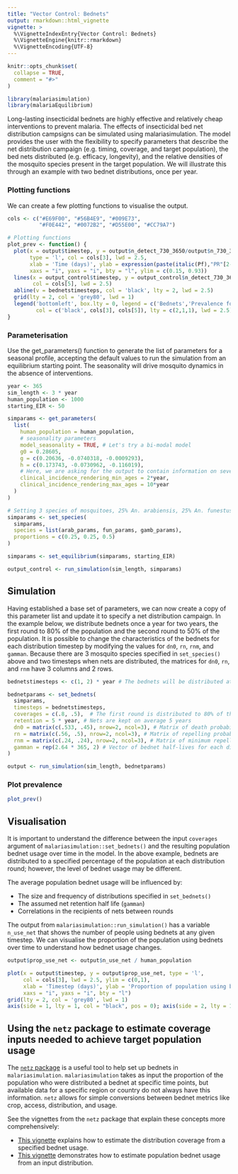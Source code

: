 ```yaml
---
title: "Vector Control: Bednets"
output: rmarkdown::html_vignette
vignette: >
  %\VignetteIndexEntry{Vector Control: Bednets}
  %\VignetteEngine{knitr::rmarkdown}
  %\VignetteEncoding{UTF-8}
---
```


```r
knitr::opts_chunk$set(
  collapse = TRUE,
  comment = "#>"
)
```

```r
library(malariasimulation)
library(malariaEquilibrium)
```

Long-lasting insecticidal bednets are highly effective and relatively cheap interventions to prevent malaria. The effects of insecticidal bed net distribution campsigns can be simulated using malariasimulation. The model provides the user with the flexibility to specify parameters that describe the net distribution campaign (e.g. timing, coverage, and target population), the bed nets distributed (e.g. efficacy, longevity), and the relative densities of the mosquito species present in the target population. We will illustrate this through an example with two bednet distributions, once per year.

### Plotting functions
We can create a few plotting functions to visualise the output.
```r
cols <- c("#E69F00", "#56B4E9", "#009E73", 
          "#F0E442", "#0072B2", "#D55E00", "#CC79A7")

# Plotting functions
plot_prev <- function() {
  plot(x = output$timestep, y = output$n_detect_730_3650/output$n_730_3650, 
       type = 'l', col = cols[3], lwd = 2.5,
       xlab = 'Time (days)', ylab = expression(paste(italic(Pf),"PR"[2-10])),
       xaxs = "i", yaxs = "i", bty = "l", ylim = c(0.15, 0.93))
  lines(x = output_control$timestep, y = output_control$n_detect_730_3650/output_control$n_730_3650,
        col = cols[5], lwd = 2.5)
  abline(v = bednetstimesteps, col = 'black', lty = 2, lwd = 2.5)
  grid(lty = 2, col = 'grey80', lwd = 1)
  legend('bottomleft', box.lty = 0, legend = c('Bednets','Prevalence for bednet scenario','Prevalence for control scenario'),
         col = c('black', cols[3], cols[5]), lty = c(2,1,1), lwd = 2.5)
}
```
  
### Parameterisation

Use the get_parameters() function to generate the list of parameters for a seasonal profile, accepting the default values to run the simulation from an equilibrium starting point. The seasonality will drive mosquito dynamics in the absence of interventions. 

```r
year <- 365
sim_length <- 3 * year
human_population <- 1000
starting_EIR <- 50

simparams <- get_parameters(
  list(
    human_population = human_population,
    # seasonality parameters
    model_seasonality = TRUE, # Let's try a bi-modal model
    g0 = 0.28605,
    g = c(0.20636, -0.0740318, -0.0009293),
    h = c(0.173743, -0.0730962, -0.116019),
    # Here, we are asking for the output to contain information on severe incidence in children 2-10 years old.
    clinical_incidence_rendering_min_ages = 2*year,
    clinical_incidence_rendering_max_ages = 10*year
  )
)

# Setting 3 species of mosquitoes, 25% An. arabiensis, 25% An. funestus, and 50% An. gambiae
simparams <- set_species(
  simparams, 
  species = list(arab_params, fun_params, gamb_params),
  proportions = c(0.25, 0.25, 0.5)
)

simparams <- set_equilibrium(simparams, starting_EIR)

output_control <- run_simulation(sim_length, simparams)
```

## Simulation

Having established a base set of parameters, we can now create a copy of this parameter list and update it to specify a net distribution campaign. In the example below, we distribute bednets once a year for two years, the first round to 80% of the population and the second round to 50% of the population. It is possible to change the characteristics of the bednets for each distribution timestep by modifying the values for `dn0`, `rn`, `rnm`, and `gamman`. Because there are 3 mosquito species specified in `set_species()` above and two timesteps when nets are distributed, the matrices for `dn0`, `rn`, and `rnm` have 3 columns and 2 rows.
  
```r
bednetstimesteps <- c(1, 2) * year # The bednets will be distributed at the end of the first and the second year. 

bednetparams <- set_bednets(
  simparams,
  timesteps = bednetstimesteps,
  coverages = c(.8, .5),  # The first round is distributed to 80% of the population and the second round to 50%.
  retention = 5 * year, # Nets are kept on average 5 years
  dn0 = matrix(c(.533, .45), nrow=2, ncol=3), # Matrix of death probabilities for each mosquito species over time
  rn = matrix(c(.56, .5), nrow=2, ncol=3), # Matrix of repelling probabilities for each mosquito species over time
  rnm = matrix(c(.24, .24), nrow=2, ncol=3), # Matrix of minimum repelling probabilities for each mosquito species over time
  gamman = rep(2.64 * 365, 2) # Vector of bednet half-lives for each distribution timestep
)

output <- run_simulation(sim_length, bednetparams)
```

### Plot prevalence
```r
plot_prev()
```
  
## Visualisation 

It is important to understand the difference between the input `coverages` argument of `malariasimulation::set_bednets()` and the resulting population bednet usage over time in the model. In the above example, bednets are distributed to a specified percentage of the population at each distribution round; however, the level of bednet usage may be different. 
  
The average population bednet usage will be influenced by:   

* The size and frequency of distributions specified in `set_bednets()`  
* The assumed net retention half life (`gamman`)
* Correlations in the recipients of nets between rounds  
  
The output from `malariasimulation::run_simulation()` has a variable `n_use_net` that shows the number of people using bednets at any given timestep. We can visualise the proportion of the population using bednets over time to understand how bednet usage changes. 

```r
output$prop_use_net <- output$n_use_net / human_population

plot(x = output$timestep, y = output$prop_use_net, type = 'l', 
     col = cols[3], lwd = 2.5, ylim = c(0,1),
     xlab = 'Timestep (days)', ylab = 'Proportion of population using bednets',
     xaxs = "i", yaxs = "i", bty = "l")
grid(lty = 2, col = 'grey80', lwd = 1)
axis(side = 1, lty = 1, col = "black", pos = 0); axis(side = 2, lty = 1, col = "black")
```
  
## Using the `netz` package to estimate coverage inputs needed to achieve target population usage

The [`netz` package](https://mrc-ide.github.io/netz/index.html) is a useful tool to help set up bednets in `malariasimulation`. `malariasimulation` takes as input the proportion of the population who were distributed a bednet at specific time points, but available data for a specific region or country do not always have this information. `netz` allows for simple conversions between bednet metrics like crop, access, distribution, and usage.  
  
See the vignettes from the `netz` package that explain these concepts more comprehensively:  
  
* [This vignette](https://mrc-ide.github.io/netz/articles/overview.html) explains how to estimate the distribution coverage from a specified bednet usage.   
* [This vignette](https://mrc-ide.github.io/netz/articles/population_usage.html) demonstrates how to estimate population bednet usage from an input distribution. 

